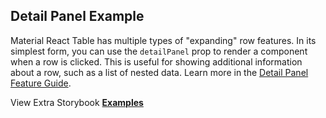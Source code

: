 
<Head>
  <title>{'Detail Panel Example - Material React Table V2 Docs'}</title>
  <meta
    name="description"
    content="A Material React Table example demonstrating aggregation and grouping. See how you can group rows by a column and aggregate the values of other columns."
  />
  <meta
    property="og:title"
    content="Aggregation and Grouping Material React Table Example"
  />
  <meta
    property="og:description"
    content="Learn how to take advantage of advanced MRT features, suc as pagination, filtering, sorting, selection, detail panels, column ordering, pinning, custom toolbars, and more"
  />
</Head>

## Detail Panel Example

Material React Table has multiple types of "expanding" row features. In its simplest form, you can use the `detailPanel` prop to render a component when a row is clicked. This is useful for showing additional information about a row, such as a list of nested data. Learn more in the [Detail Panel Feature Guide](/docs/guides/detail-panel).

<Examples isPage />

View Extra Storybook **[Examples](https://www.material-react-table.dev/?path=/story/features-aggregation-examples)**
